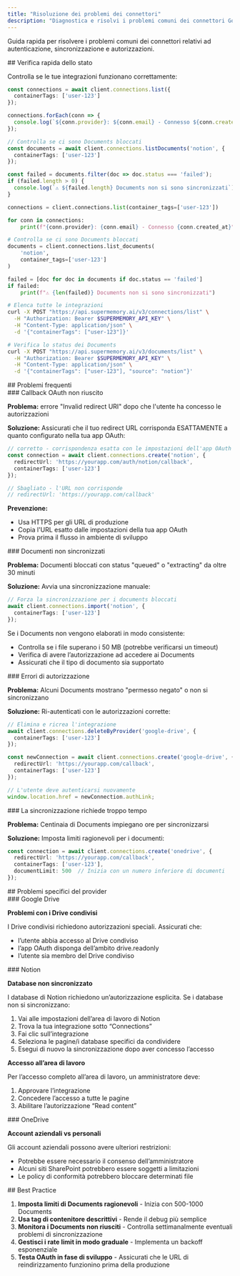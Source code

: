 ```yaml
---
title: "Risoluzione dei problemi dei connettori"
description: "Diagnostica e risolvi i problemi comuni dei connettori Google Drive, Notion e OneDrive"
---
```


Guida rapida per risolvere i problemi comuni dei connettori relativi ad autenticazione, sincronizzazione e autorizzazioni.

<div id="quick-health-check">
  ## Verifica rapida dello stato
</div>

Controlla se le tue integrazioni funzionano correttamente:

<CodeGroup>

```typescript TypeScript
const connections = await client.connections.list({
  containerTags: ['user-123']
});

connections.forEach(conn => {
  console.log(`${conn.provider}: ${conn.email} - Connesso ${conn.createdAt}`);
});

// Controlla se ci sono Documents bloccati
const documents = await client.connections.listDocuments('notion', {
  containerTags: ['user-123']
});

const failed = documents.filter(doc => doc.status === 'failed');
if (failed.length > 0) {
  console.log(`⚠️ ${failed.length} Documents non si sono sincronizzati`);
}
```

```python Python
connections = client.connections.list(container_tags=['user-123'])

for conn in connections:
    print(f"{conn.provider}: {conn.email} - Connesso {conn.created_at}")

# Controlla se ci sono Documents bloccati
documents = client.connections.list_documents(
    'notion',
    container_tags=['user-123']
)

failed = [doc for doc in documents if doc.status == 'failed']
if failed:
    print(f"⚠️ {len(failed)} Documents non si sono sincronizzati")
```

```bash cURL
# Elenca tutte le integrazioni
curl -X POST "https://api.supermemory.ai/v3/connections/list" \
  -H "Authorization: Bearer $SUPERMEMORY_API_KEY" \
  -H "Content-Type: application/json" \
  -d '{"containerTags": ["user-123"]}'

# Verifica lo status dei Documents
curl -X POST "https://api.supermemory.ai/v3/documents/list" \
  -H "Authorization: Bearer $SUPERMEMORY_API_KEY" \
  -H "Content-Type: application/json" \
  -d '{"containerTags": ["user-123"], "source": "notion"}'
```

</CodeGroup>

<div id="common-issues">
  ## Problemi frequenti
</div>

<div id="oauth-callback-fails">
  ### Callback OAuth non riuscito
</div>

**Problema:** errore &quot;Invalid redirect URI&quot; dopo che l&#39;utente ha concesso le autorizzazioni

**Soluzione:** Assicurati che il tuo redirect URL corrisponda ESATTAMENTE a quanto configurato nella tua app OAuth:

```typescript
// corretto - corrispondenza esatta con le impostazioni dell'app OAuth
const connection = await client.connections.create('notion', {
  redirectUrl: 'https://yourapp.com/auth/notion/callback',
  containerTags: ['user-123']
});

// Sbagliato - l'URL non corrisponde
// redirectUrl: 'https://yourapp.com/callback'
```

**Prevenzione:**

* Usa HTTPS per gli URL di produzione
* Copia l&#39;URL esatto dalle impostazioni della tua app OAuth
* Prova prima il flusso in ambiente di sviluppo


<div id="documents-not-syncing">
  ### Documenti non sincronizzati
</div>

**Problema:** Documenti bloccati con status &quot;queued&quot; o &quot;extracting&quot; da oltre 30 minuti

**Soluzione:** Avvia una sincronizzazione manuale:

```typescript
// Forza la sincronizzazione per i documents bloccati
await client.connections.import('notion', {
  containerTags: ['user-123']
});
```

Se i Documents non vengono elaborati in modo consistente:

* Controlla se i file superano i 50 MB (potrebbe verificarsi un timeout)
* Verifica di avere l’autorizzazione ad accedere ai Documents
* Assicurati che il tipo di documento sia supportato


<div id="permission-denied-errors">
  ### Errori di autorizzazione
</div>

**Problema:** Alcuni Documents mostrano &quot;permesso negato&quot; o non si sincronizzano

**Soluzione:** Ri-autenticati con le autorizzazioni corrette:

```typescript
// Elimina e ricrea l'integrazione
await client.connections.deleteByProvider('google-drive', {
  containerTags: ['user-123']
});

const newConnection = await client.connections.create('google-drive', {
  redirectUrl: 'https://yourapp.com/callback',
  containerTags: ['user-123']
});

// L'utente deve autenticarsi nuovamente
window.location.href = newConnection.authLink;
```


<div id="sync-takes-too-long">
  ### La sincronizzazione richiede troppo tempo
</div>

**Problema:** Centinaia di Documents impiegano ore per sincronizzarsi

**Soluzione:** Imposta limiti ragionevoli per i documenti:

```typescript
const connection = await client.connections.create('onedrive', {
  redirectUrl: 'https://yourapp.com/callback',
  containerTags: ['user-123'],
  documentLimit: 500  // Inizia con un numero inferiore di documenti
});
```


<div id="provider-specific-issues">
  ## Problemi specifici del provider
</div>

<div id="google-drive">
  ### Google Drive
</div>

**Problemi con i Drive condivisi**

I Drive condivisi richiedono autorizzazioni speciali. Assicurati che:

- l’utente abbia accesso al Drive condiviso
- l’app OAuth disponga dell’ambito drive.readonly
- l’utente sia membro del Drive condiviso

<div id="notion">
  ### Notion
</div>

**Database non sincronizzato**

I database di Notion richiedono un’autorizzazione esplicita. Se i database non si sincronizzano:

1. Vai alle impostazioni dell’area di lavoro di Notion
2. Trova la tua integrazione sotto “Connections”
3. Fai clic sull’integrazione
4. Seleziona le pagine/i database specifici da condividere
5. Esegui di nuovo la sincronizzazione dopo aver concesso l’accesso

**Accesso all’area di lavoro**

Per l’accesso completo all’area di lavoro, un amministratore deve:

1. Approvare l’integrazione
2. Concedere l’accesso a tutte le pagine
3. Abilitare l’autorizzazione “Read content”

<div id="onedrive">
  ### OneDrive
</div>

**Account aziendali vs personali**

Gli account aziendali possono avere ulteriori restrizioni:

- Potrebbe essere necessario il consenso dell’amministratore
- Alcuni siti SharePoint potrebbero essere soggetti a limitazioni
- Le policy di conformità potrebbero bloccare determinati file

<div id="best-practices">
  ## Best Practice
</div>

1. **Imposta limiti di Documents ragionevoli** - Inizia con 500-1000 Documents
2. **Usa tag di contenitore descrittivi** - Rende il debug più semplice
3. **Monitora i Documents non riusciti** - Controlla settimanalmente eventuali problemi di sincronizzazione
4. **Gestisci i rate limit in modo graduale** - Implementa un backoff esponenziale
5. **Testa OAuth in fase di sviluppo** - Assicurati che le URL di reindirizzamento funzionino prima della produzione